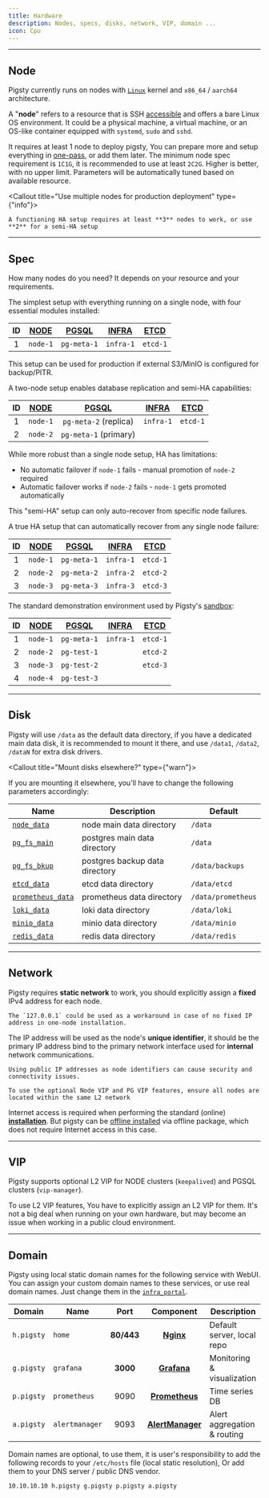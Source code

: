 ```yaml
---
title: Hardware
description: Nodes, specs, disks, network, VIP, domain ...
icon: Cpu
---
```


--------

## Node

Pigsty currently runs on nodes with [`Linux`](#linux-os) kernel and `x86_64` / `aarch64` architecture.

A "**node**" refers to a resource that is SSH [accessible](#accessibility) and offers a bare Linux OS environment.
It could be a physical machine, a virtual machine, or an OS-like container equipped with `systemd`, `sudo` and `sshd`.

It requires at least <span className="text-xl font-black"> 1 </span> node to deploy pigsty,
You can prepare more and setup everything in [one-pass](/docs/admin/playbook#deployment), or add them later.
The minimum node spec requirement is `1C1G`, it is recommended to use at least `2C2G`.
Higher is better, with no upper limit. Parameters will be automatically tuned based on available resource.

<Callout title="Use multiple nodes for production deployment" type={"info"}>

    A functioning HA setup requires at least **3** nodes to work, or use **2** for a semi-HA setup

</Callout>


--------

## Spec

How many nodes do you need? It depends on your resource and your requirements.

<Callout title="Single Node Setup" type="info">

The simplest setup with everything running on a single node, with four essential modules installed:

| ID | [NODE](/docs/node) | [PGSQL](/docs/pgsql) | [INFRA](/docs/infra) | [**ETCD**](/docs/etcd) |
|:--:|:------------------:|:--------------------:|:--------------------:|:----------------------:|
| 1  |      `node-1`      |     `pg-meta-1`      |      `infra-1`       |        `etcd-1`        |

This setup can be used for production if external S3/MinIO is configured for backup/PITR.

</Callout>

<Callout title="Two Node Setup" type="info">

A two-node setup enables database replication and semi-HA capabilities:

| ID | [NODE](/docs/node) | [PGSQL](/docs/pgsql)  | [INFRA](/docs/infra) | [**ETCD**](/docs/etcd) |
|:--:|:------------------:|:---------------------:|:--------------------:|:----------------------:|
| 1  |      `node-1`      | `pg-meta-2` (replica) |      `infra-1`       |        `etcd-1`        |
| 2  |      `node-2`      | `pg-meta-1` (primary) |                      |                        |

While more robust than a single node setup, HA has limitations:
- No automatic failover if `node-1` fails - manual promotion of `node-2` required
- Automatic failover works if `node-2` fails - `node-1` gets promoted automatically

This "semi-HA" setup can only auto-recover from specific node failures.

</Callout>

<Callout title="Three Node Setup" type="info">

A true HA setup that can automatically recover from any single node failure:

| ID | [NODE](/docs/node) | [PGSQL](/docs/pgsql) | [INFRA](/docs/infra) | [**ETCD**](/docs/etcd) |
|:--:|:------------------:|:--------------------:|:--------------------:|:----------------------:|
| 1  |      `node-1`      |     `pg-meta-1`      |      `infra-1`       |        `etcd-1`        |
| 2  |      `node-2`      |     `pg-meta-2`      |      `infra-2`       |        `etcd-2`        |
| 3  |      `node-3`      |     `pg-meta-3`      |      `infra-3`       |        `etcd-3`        |

</Callout>

<Callout title="Four Node Setup" type="info">

The standard demonstration environment used by Pigsty's [sandbox](/docs/prepare/sandbox):

| ID | [NODE](/docs/node) | [PGSQL](/docs/pgsql) | [INFRA](/docs/infra) | [**ETCD**](/docs/etcd) |
|:--:|:------------------:|:--------------------:|:--------------------:|:----------------------:|
| 1  |      `node-1`      |     `pg-meta-1`      |      `infra-1`       |        `etcd-1`        |
| 2  |      `node-2`      |     `pg-test-1`      |                      |        `etcd-2`        |
| 3  |      `node-3`      |     `pg-test-2`      |                      |        `etcd-3`        |
| 4  |      `node-4`      |     `pg-test-3`      |                      |                        |

</Callout>




------

## Disk

Pigsty will use `/data` as the default data directory, if you have a dedicated main data disk, it is recommended to mount it there,
and use `/data1`, `/data2`, `/dataN` for extra disk drivers.

<Callout title="Mount disks elsewhere?" type={"warn"}>

If you are mounting it elsewhere, you'll have to change the following parameters accordingly:

| Name                                                   | Description                    | Default            |
|--------------------------------------------------------|--------------------------------|--------------------|
| [`node_data`](/docs/node/param#node_data_dir)          | node main data directory       | `/data`            |
| [`pg_fs_main`](/docs/pgsql/param#pg_fs_main)           | postgres main data directory   | `/data`            |
| [`pg_fs_bkup`](/docs/pgsql/param#pg_fs_bkup)           | postgres backup data directory | `/data/backups`    |
| [`etcd_data`](/docs/etcd/param#etcd_data)              | etcd data directory            | `/data/etcd`       |
| [`prometheus_data`](/docs/infra/param#prometheus_data) | prometheus data directory      | `/data/prometheus` |
| [`loki_data`](/docs/infra/param#loki_data)             | loki data directory            | `/data/loki`       |
| [`minio_data`](/docs/minio/param#minio_data)           | minio data directory           | `/data/minio`      |
| [`redis_data`](/docs/redis/param#redis_data)           | redis data directory           | `/data/redis`      |

</Callout>



--------

## Network

Pigsty requires **static network** to work, you should explicitly assign a **fixed** IPv4 address for each node.

<Callout title="Don't have a fixed IP?" type="info">

    The `127.0.0.1` could be used as a workaround in case of no fixed IP address in one-node installation.

</Callout>

The IP address will be used as the node's **unique identifier**, it should be the primary IP address bind to the primary network interface used for **internal** network communications.

<Callout title="Never use Public IP as identifier" type="error">

    Using public IP addresses as node identifiers can cause security and connectivity issues.

</Callout>

<Callout title="L2 VIP require L2 Networking" type="warn">

    To use the optional Node VIP and PG VIP features, ensure all nodes are located within the same L2 network

</Callout>

Internet access is required when performing the standard (online) [**installation**](/docs/install).
But pigsty can be [offline installed](/docs/install/offline) via offline package,
which does not require Internet access in this case.



--------

## VIP

Pigsty supports optional L2 VIP for NODE clusters (`keepalived`) and PGSQL clusters (`vip-manager`).

To use L2 VIP features, You have to explicitly assign an L2 VIP for them. 
It's not a big deal when running on your own hardware,
but may become an issue when working in a public cloud environment.




--------

## Domain

Pigsty using local static domain names for the following service with WebUI.
You can assign your custom domain names to these services, or use real domain names.
Just change them in the [`infra_portal`](/docs/infra/param#infra_portal).

|   Domain   | Name           |    Port    |                     Component                      | Description                 |
|:----------:|----------------|:----------:|:--------------------------------------------------:|-----------------------------|
| `h.pigsty` | `home`         | **80/443** |        [**Nginx**](/docs/infra/arch/#nginx)        | Default server, local repo  |
| `g.pigsty` | `grafana`      |  **3000**  |      [**Grafana**](/docs/infra/arch/#grafana)      | Monitoring & visualization  |
| `p.pigsty` | `prometheus`   |    9090    |   [**Prometheus**](/docs/infra/arch/#prometheus)   | Time series DB              |
| `a.pigsty` | `alertmanager` |    9093    | [**AlertManager**](/docs/infra/arch/#alertmanager) | Alert aggregation & routing |



Domain names are optional, to use them, it is user's responsibility to add the following records to your `/etc/hosts` file (local static resolution),
Or add them to your DNS server / public DNS vendor.

```bash
10.10.10.10 h.pigsty g.pigsty p.pigsty a.pigsty
```

